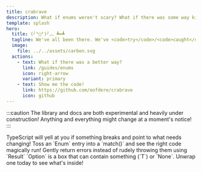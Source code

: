 ```yaml
---
title: crabrave
description: What if enums weren't scary? What if there was some way kindly hand over errors instead of throwing (╯°□°)╯︵ ┻━┻
template: splash
hero:
  title: (╯°□°)╯︵ ┻━┻
  tagline: We've all been there. We've <code>try</code>/<code>caught</code> it all. We've enumerated all our misery with the help of <code>as const</code>. 
  image:
    file: ../../assets/carbon.svg
  actions:
    - text: What if there was a better way?
      link: /guides/enums
      icon: right-arrow
      variant: primary
    - text: Show me the code!
      link: https://github.com/oofdere/crabrave
      icon: github
---
```



:::caution
The library and docs are both experimental and heavily under construction! Anything and everything might change at a moment's notice!
:::

<CardGrid stagger>
	<Card title="Code without fear" icon="pencil">
		TypeScript will yell at you if something breaks and point to what needs changing!
	</Card>
	<Card title="Packed Enums hold data" icon="list-format">
		Toss an `Enum<Coins>` entry into a `match()` and see the right code magically run!
	</Card>
	<Card title="Results pass errors" icon="random">
		Gently return errors instead of rudely throwing them using `Result<T, E>`
	</Card>
	<Card title="Options are like a gift" icon="star">
		`Option<T>` is a box that can contain something (`T`) or `None`. Unwrap one today to see what's inside!
	</Card>
	
</CardGrid>
